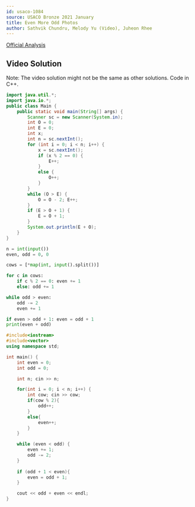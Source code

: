 ```yaml
---
id: usaco-1084
source: USACO Bronze 2021 January
title: Even More Odd Photos
author: Sathvik Chundru, Melody Yu (Video), Juheon Rhee
---
```


[Official Analysis](http://www.usaco.org/current/data/sol_prob2_bronze_jan21.html)

## Video Solution

Note: The video solution might not be the same as other solutions. Code in C++.
<Youtube id="VbPjZamNA40" />


<LanguageSection>

<JavaSection>

```java
import java.util.*;
import java.io.*;
public class Main {
	public static void main(String[] args) {
	  	Scanner sc = new Scanner(System.in);
		int O = 0;
		int E = 0;
		int x;
		int n = sc.nextInt();
		for (int i = 0; i < n; i++) {
			x = sc.nextInt();
			if (x % 2 == 0) {
				E++;
			} 
			else {
				O++;
			}
		}
		while (O > E) { 
			O = O - 2; E++; 
		}
		if (E > O + 1) {
			E = O + 1;
		}
	  	System.out.println(E + O);
  	}
}
```

</JavaSection>

<PySection>

```python
n = int(input())
even, odd = 0, 0

cows = [*map(int, input().split())]

for c in cows:
	if c % 2 == 0: even += 1
	else: odd += 1

while odd > even:
	odd -= 2
	even += 1

if even > odd + 1: even = odd + 1
print(even + odd)
```

</PySection>

<CPPSection>

```cpp
#include<iostream>
#include<vector>
using namespace std;

int main() {
	int even = 0;
	int odd = 0;

	int n; cin >> n;

	for(int i = 0; i < n; i++) {
		int cow; cin >> cow;
		if(cow % 2){
			odd++;
		}
		else{
			even++;
		}
	}

	while (even < odd) {
		even += 1;
		odd -= 2;
	}
	
	if (odd + 1 < even){
		even = odd + 1;
	}

	cout << odd + even << endl;
}
```

</CPPSection>

</LanguageSection>
